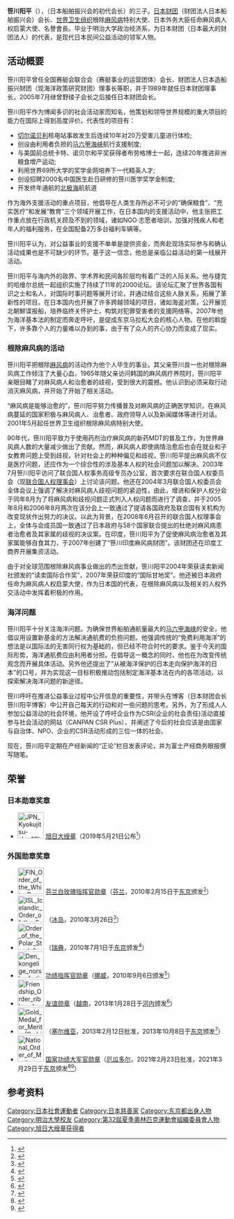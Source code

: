 {{Multiple issues|
{{update|time=2014-08-30T17:49:27+00:00}}

{{Fanpov|time=2020-08-31T08:16:22+00:00}}
{{Tone|time=2020-08-31T08:16:22+00:00}}
}}
{{Japanese|japanese=笹川 陽平|kana=ささかわ ようへい|romaji=Sasakawa Yōhei}}

'''笹川阳平'''（{{bd|1939年|1月8日|||Sasakawa, Yōhei}}），{{Translink|ja|笹川良一|笹川良一|笹川良一}}（日本船舶振兴会的初代会长）的三子。[[日本财团|日本财团]]（财团法人日本船舶振兴会）会长、[[世界卫生组织|世界卫生组织]]根除[[麻风病|麻风病]]特别大使、日本外务大臣任命麻风病人权启蒙大使、{{Link-ja|笹川和平基金會|笹川平和財団}}名譽會長。毕业于明治大学政治经济系，为日本财团（日本最大的财团法人）的代表，是现代日本民间公益活动的领军人物。

== 活动概要 ==
笹川阳平曾任全国赛艇会联合会（赛艇事业的运营团体）会长、财团法人日本造船振兴财团（现海洋政策研究财团）理事长等职，并于1989年就任日本财团理事长，2005年7月继曾野绫子会长之后接任日本财团会长。

笹川阳平作为博闻多识的社会活动家而知名，他策划和领导世界规模的重大项目的能力在国际上得到高度评价。代表性的项目有：
*[[切尔诺贝利|切尔诺贝利]]核电站事故发生后连续10年对20万受害儿童进行体检;
*创设由利用者负担的[[马六甲海峡|马六甲海峡]]航行支援制度;
*与美国前总统卡特、诺贝尔和平奖获得者布劳格博士一起，连续20年推进非洲粮食增产运动;
*利用世界69所大学的奖学金网培养下一代精英人才;
*创设招聘2000名中国医生赴日研修的笹川医学奖学金制度;
*开发终年通航的[[北极海|北极海]]航航道

作为海外支援活动的重点项目，他倡导在人类生存所必不可少的“确保粮食”、“充实医疗”和发展“教育”三个领域开展工作，在日本国内的支援活动中，他主张把工作重点放在行政机关顾及不到的领域，诸如NGO·志愿者培训，加强对残疾人和老年人的福利服务，在全国配备2万多台福利车辆等。

笹川阳平认为，对公益事业的支援不单单是提供资金，而奔赴现场实际参与和确认活动成果也是不可缺少的环节。基于这一信念，他总是亲临公益活动的第一线展开活动。

笹川阳平与海内外的政界、学术界和民间各阶层均有着广泛的人际关系。他与捷克的哈维尔总统一起组织实施了持续了11年的2000论坛。该论坛汇聚了世界各国有识之士和名人，对国际时事问题等展开讨论，并通过结合这些人脉关系，拓展了革新性的项目。在日本国内也开展了许多跨越领域的项目，诸如海盗对策，公开展览北朝鮮谍报船，培养临终关怀护士，构筑对犯罪受害者的支援网络等。2007年他为海洋基本法的制定而奔走呼吁，是促成东京马拉松大会的核心人物。在他的斡旋下，许多靠个人的力量难以办到的事，由于有了众人的齐心协力而变成了现实。

=== 根除麻风病的活动 ===
笹川阳平把根除[[麻风病|麻风病]]的活动作为他个人毕生的事业。其父亲笹川良一也对根除麻风病工作倾注了大量心血，1965年随父亲访问韩国的麻风病疗养院时，笹川阳平亲眼目睹了对麻风病人和治愈者的歧视，受到很大的震撼。他认识到必须采取行动消灭麻风病，并开始了开始了相关活动。

“麻风病是能够治愈的”，笹川阳平努力传播普及对麻风病的正确医学知识，在麻风病蔓延的国家积极与麻风病人、治愈者、政府领导人以及新闻媒体等进行对话。2001年5月起任世界卫生组织根除麻风病特别大使。

90年代，笹川阳平致力于使用药剂治疗麻风病的新药MDT的普及工作，为世界麻风病人数的大量减少做出了贡献。然而，麻风病人即使病情治愈后也会在就业和子女教育问题上受到歧视，针对社会上的种种偏见和歧视，笹川阳平提出麻风病不仅是医疗问题，还应作为一个综合性的涉及基本人权的社会问题加以解决。2003年7月笹川阳平访问了联合国人权事务高级专员办公室，首次要求在联合国人权委员会（现[[联合国人权理事会|联合国人权理事会]]）上讨论该问题。他还在2004年3月联合国人权委员会全体会议上强调了解决对麻风病人歧视问题的紧迫性，由此，增进和保护人权分会于同年8月为了将麻风病和歧视问题正式列入人权问题而进行了调查，并于2005年8月和2006年8月两次在该分会上一致通过了提请各国政府及联合国有关机构为改变现状作出努力的决议。以此为背景，在2008年6月召开的联合国人权理事会上，全体与会成员国一致通过了日本政府与58个国家联合提出的杜绝对麻风病患者治愈者及其家属的歧视的决议案。在印度，笹川阳平为了促使麻风病治愈者及其家属能够自食其力，于2007年创建了“笹川印度麻风病财团”。该财团还在印度工商界开展集资活动。

由于对全球范围根除麻风病事业做出的杰出贡献，笹川阳平2004年荣获读卖新闻社颁发的“读卖国际合作奖”，2007年荣获印度的“国际甘地奖”。他还被日本政府任命为麻风病人权启蒙大使，作为日本国的代表，在根除麻风病以及相关的人权外交活动中发挥着积极的作用。

=== 海洋问题 ===
笹川阳平十分关注海洋问题。为确保世界船舶通航量最大的[[马六甲海峡|马六甲海峡]]的安全，他倡议用设置新基金的方法解决通航费的负担问题。他强调传统的“免费利用海洋”的想法是以国际法的无害同行权为基础的，但已经不符合时代的要求。鉴于今天的国际形势，海洋通航费应由利用者分担。在倡导这一概念的同时，他也在为改变传统观念而开展具体活动。另外他还提出了“从被海洋保护的日本走向保护海洋的日本”的口号，并为实现这一目标积极推动包括制定海洋基本法在内的各项活动，以探索解决海洋问题的新途径。

笹川呼吁在推进公益事业过程中公开信息的重要性，并带头在博客（日本财团会长笹川阳平博客）中公开自己每天的行动和对一些问题的思考。另外，为了形成人人参加公益活动的社会环境，他开设了呼吁企业作为CSR(企业的社会责任)活动直接参与社会活动的网站（CANPAN CSR Plus），并阐述了今后的社会应该是由国家与自治体、NPO、企业的CSR活动形成的三位一体的社会。

现在，笹川阳平定期在产经新闻的“正论”栏目发表评论，并为富士产经商务眼报撰写随笔。

== 荣誉 == 
===日本勋章奖章===
* [[File:JPN_Kyokujitsu-sho_1Class_BAR.svg|60px]] [[旭日大绶章|旭日大绶章]]（2019年5月21日公布<ref>{{ja}}{{cite web |url=https://www8.cao.go.jp/shokun/hatsurei/r01haru/meibo_jokun/kyokujitsu-daijusho.pdf |title=令和元年春の叙勲受章者名簿 旭日大綬章受章者 |publisher=[[内阁府|内阁府]] |date=2019-05-21 |accessdate=2022-01-06 |archive-date=2021-11-02 |archive-url=https://web.archive.org/web/20211102125742/https://www8.cao.go.jp/shokun/hatsurei/r01haru/meibo_jokun/kyokujitsu-daijusho.pdf |dead-url=no }}</ref>）

===外国勋章奖章===
* [[File:FIN_Order_of_the_White_Rose_Commander_BAR.png|60px]] [[芬兰白玫瑰勋章|芬兰白玫瑰指挥官勋章]]（[[芬兰|芬兰]]，2010年2月15日于[[东京|东京]]颁发<ref>{{ja}}{{cite web |url=https://www.youtube.com/watch?v=DzEyYSGPxh0 |title=日本財団会長笹川陽平がフィンランド白薔薇勲章を受章 |publisher=[[日本财团|日本財団]] |date=2010-02-17 |accessdate=2022-03-22 |archive-date=2022-03-22 |archive-url=https://web.archive.org/web/20220322051744/https://www.youtube.com/watch?v=DzEyYSGPxh0 |dead-url=no }}</ref>）
* [[File:ISL_Icelandic_Order_of_the_Falcon_-_Grand_Knight_with_Star_BAR.png|60px]] {{link-en|白隼佩星大骑士十字勋章|Order of the Falcon}}（[[冰岛|冰岛]]，2010年3月26日<ref>{{is}}{{cite web |url=https://www.forseti.is/f%C3%A1lkaor%C3%B0an/orduhafaskra/# |title=Orðuhafaskrá |publisher=Forseti Íslands |date= |accessdate=2021-10-19 |deadurl=no |archiveurl=https://web.archive.org/web/20200103104432/https://www.forseti.is/f%C3%A1lkaor%C3%B0an/orduhafaskra/ |archivedate=2020-01-03 }}</ref>）
* [[File:Order_of_the_Polar_Star_(after_1975)_-_Commander_1st_Class.svg|60px]] {{link-en|北极星一等指挥官勋章|Order of the Polar Star}}（[[瑞典|瑞典]]，2010年7月1日于[[东京|东京]]颁发<ref>{{ja}}{{cite web |url=https://blog.canpan.info/sasakawa/archive/2531 |title=「スウェーデン王国・北極星勲章　コマンドール第一等級章」授賞式 |website=笹川陽平ブログ |date=2010-07-12 |accessdate=2022-01-21 |deadurl=no |archiveurl=https://web.archive.org/web/20220121081122/https://blog.canpan.info/sasakawa/archive/2531 |archivedate=2022-01-21 }}</ref>）
* [[File:Den_kongelige_norske_fortjenstorden_kommandør_stripe.svg|60px]] [[功绩勋章_(挪威)|功绩指挥官勋章]]（[[挪威|挪威]]，2010年9月6日颁发<ref>{{no icon}}{{cite web |url=https://www.kongehuset.no/tildelinger.html?tid=28028&sek=27995&q=+Sasakawa+Yohei&type=&aarstall= |title=Tildelinger av ordener og medaljer |publisher=Det Noske Kongehus |date= |accessdate=2021-10-04 |archive-date=2021-10-03 |archive-url=https://web.archive.org/web/20211003183318/https://www.kongehuset.no/tildelinger.html?tid=28028&sek=27995&q=+Sasakawa+Yohei&type=&aarstall= |dead-url=no }}</ref>）
* [[File:Friendship_Order_ribbon_bar.svg|60px]] [[友谊勋章_(越南)|友谊勋章]]（[[越南|越南]]，2013年1月28日于[[河内|河内]]颁发<ref>{{cite news |title=越南国家副主席阮氏缘接见日本财团主席 |url=https://cn.nhandan.vn/political/national_relationship/item/486501-越南国家副主席阮氏缘接见日本财团主席.html |publisher=[[人民报_(越南)|人民报网]] |date=2013-01-28 |accessdate=2022-03-22 |archive-date= |archive-url= |dead-url=no }}</ref>）
* [[File:Gold_Medal_for_Merits_(Serbia).png|60px]] {{link-sr|功绩金奖章|Медаља_за_заслуге}}（[[塞尔维亚|塞尔维亚]]，2013年2月12日批准，2013年10月8日于[[东京|东京]]颁发<ref>{{ja}}{{cite web |url=http://www.tokyo.mfa.gov.rs/jpn/newstext.php?subaction=showfull&id=1381819068&ucat=106&template=Frontpage3Cir& |title=日本財団の笹川陽平会長に「功労金章」(2013/10/08) |website=セルビア共和国大使館 |date=2013-10-08 |accessdate=2022-01-21 |deadurl=no |archiveurl=https://web.archive.org/web/20220121082005/http://www.tokyo.mfa.gov.rs/jpn/newstext.php?subaction=showfull&id=1381819068&ucat=106&template=Frontpage3Cir& |archivedate=2022-01-21 }}</ref>）
* [[File:National_Order_of_Merit-Grand_Cross_(Ecuador)_-_ribbon_bar.gif|60px]] [[国家功绩勋章_(厄瓜多尔)|国家功绩大军官勋章]]（[[厄瓜多尔|厄瓜多尔]]，2021年2月23日批准，2021年3月29日于[[东京|东京]]颁发<ref>{{ja}}{{cite web |url=https://blog.canpan.info/sasakawa/archive/7705 |title=「エクアドル共和国から叙勲」 |website=笹川陽平ブログ |date=2021-04-07 |accessdate=2022-03-22 |deadurl=no |archiveurl=https://web.archive.org/web/20210411100208/https://blog.canpan.info/sasakawa/archive/7705 |archivedate=2021-04-11 }}</ref><ref>{{ja}}{{cite web |url=https://twitter.com/NipponZaidan/status/1377173819371089920 |title=エクアドル共和国 より、国家勲章グラン・オフィシアル章を授与 |website=[[日本财团|日本財団]] |date=2021-03-31 |accessdate=2022-03-22 |deadurl=no |archiveurl=https://web.archive.org/web/20220322140144/https://twitter.com/nipponzaidan/status/1377173819371089920 |archivedate=2022-03-22 }}</ref>）

==参考资料==
{{reflist}}

{{Authority control}}
{{DEFAULTSORT:Sasakawa, Yōhei}}
[[Category:日本社會運動者|Category:日本社會運動者]]
[[Category:日本慈善家|Category:日本慈善家]]
[[Category:东京都出身人物|Category:东京都出身人物]]
[[Category:明治大學校友|Category:明治大學校友]]
[[Category:第32屆夏季奧林匹克運動會組織委員會人物|Category:第32屆夏季奧林匹克運動會組織委員會人物]]
[[Category:旭日大绶章获得者|Category:旭日大绶章获得者]]